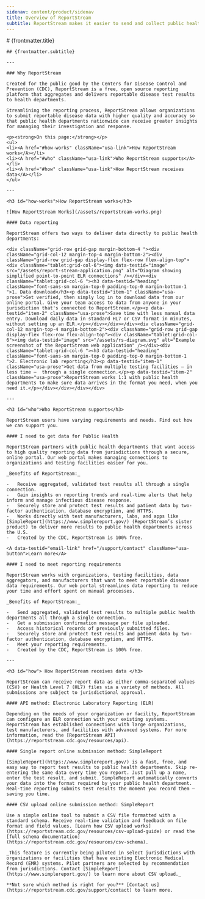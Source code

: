 ```yaml
---
sidenav: content/product/sidenav
title: Overview of ReportStream
subtitle: ReportStream makes it easier to send and collect public health data — for free
---
```


<LayoutSidenav>
    <Sidenav />
</LayoutSidenav>

<LayoutMain>
    # {frontmatter.title}

    ## {frontmatter.subtitle}

    ---

    ### Why ReportStream

    Created for the public good by the Centers for Disease Control and Prevention (CDC), ReportStream is a free, open source reporting platform that aggregates and delivers reportable disease test results to health departments.

    Streamlining the reporting process, ReportStream allows organizations to submit reportable disease data with higher quality and accuracy so that public health departments nationwide can receive greater insights for managing their investigation and response.

    <p><strong>On this page:</strong></p>
    <ul>
    <li><A href="#how-works" className="usa-link">How ReportStream works</A></li>
    <li><A href="#who" className="usa-link">Who ReportStream supports</A></li>
    <li><A href="#how" className="usa-link">How ReportStream receives data</A></li>
    </ul>

    ---

    <h3 id="how-works">How ReportStream works</h3>

    ![How ReportStream Works](/assets/reportstream-works.png)

    #### Data reporting

    ReportStream offers two ways to deliver data directly to public health departments:

    <div className="grid-row grid-gap margin-bottom-4 "><div className="grid-col-12 margin-top-4 margin-bottom-2"><div className="grid-row grid-gap display-flex flex-row flex-align-top"><div className="tablet:grid-col-6"><img data-testid="image" src="/assets/report-stream-application.png" alt="Diagram showing simplified point-to-point ELR connections" /></div><div className="tablet:grid-col-6 "><h3 data-testid="heading" className="font-sans-sm margin-top-0 padding-top-0 margin-bottom-1 ">1. Data download</h3><p data-testid="item-1" className="usa-prose">Get verified, then simply log in to download data from our online portal. Give your team access to data from anyone in your jurisdiction that's connected to ReportStream.</p><p data-testid="item-2" className="usa-prose">Save time with less manual data entry. Download daily data in standard HL7 or CSV format in minutes, without setting up an ELR.</p></div></div></div><div className="grid-col-12 margin-top-4 margin-bottom-2"><div className="grid-row grid-gap display-flex flex-row flex-align-top"><div className="tablet:grid-col-6"><img data-testid="image" src="/assets/rs-diagram.svg" alt="Example screenshot of the ReportStream web application" /></div><div className="tablet:grid-col-6 "><h3 data-testid="heading" className="font-sans-sm margin-top-0 padding-top-0 margin-bottom-1 ">2. Electronic lab reporting</h3><p data-testid="item-1" className="usa-prose">Get data from multiple testing facilities — in less time —  through a single connection.</p><p data-testid="item-2" className="usa-prose">ReportStream works 1:1 with public health departments to make sure data arrives in the format you need, when you need it.</p></div></div></div></div>

    ---

    <h3 id="who">Who ReportStream supports</h3>

    ReportStream users have varying requirements and needs. Find out how we can support you.

    #### I need to get data for Public Health

    ReportStream partners with public health departments that want access to high quality reporting data from jurisdictions through a secure, online portal. Our web portal makes managing connections to organizations and testing facilities easier for you.

    _Benefits of ReportStream:_

    -   Receive aggregated, validated test results all through a single connection.
    -   Gain insights on reporting trends and real-time alerts that help inform and manage infectious disease response.
    -   Securely store and protect test results and patient data by two-factor authentication, database encryption, and HTTPS.
    -   Works directly with test manufacturers, labs, and apps like [SimpleReport](https://www.simplereport.gov/) (ReportStream’s sister product) to deliver more results to public health departments across the U.S.
    -   Created by the CDC, ReportStream is 100% free.

    <A data-testid="email-link" href="/support/contact" className="usa-button">Learn more</A>

    #### I need to meet reporting requirements

    ReportStream works with organizations, testing facilities, data aggregators, and manufacturers that want to meet reportable disease data requirements. Our web portal streamlines data reporting to reduce your time and effort spent on manual processes.

    _Benefits of ReportStream:_

    -   Send aggregated, validated test results to multiple public health departments all through a single connection.
    -   Get a submission confirmation message per file uploaded.
    -   Access historical records of previously submitted files.
    -   Securely store and protect test results and patient data by two-factor authentication, database encryption, and HTTPS.
    -   Meet your reporting requirements.
    -   Created by the CDC, ReportStream is 100% free.

    ---

    <h3 id="how"> How ReportStream receives data </h3>

    ReportStream can receive report data as either comma-separated values (CSV) or Health Level 7 (HL7) files via a variety of methods. All submissions are subject to jurisdictional approval.

    #### API method: Electronic Laboratory Reporting (ELR)

    Depending on the needs of your organization or facility, ReportStream can configure an ELR connection with your existing systems. ReportStream has established connections with large organizations, test manufacturers, and facilities with advanced systems. For more information, read the [ReportStream API](https://reportstream.cdc.gov/resources/api).

    #### Single report online submission method: SimpleReport

    [SimpleReport](https://www.simplereport.gov/) is a fast, free, and easy way to report test results to public health departments. Skip re-entering the same data every time you report. Just pull up a name, enter the test result, and submit. SimpleReport automatically converts your data into the format required by your public health department. Real-time reporting submits test results the moment you record them — saving you time.

    #### CSV upload online submission method: SimpleReport

    Use a simple online tool to submit a CSV file formatted with a standard schema. Receive real-time validation and feedback on file format and field values. [Learn how CSV upload works](https://reportstream.cdc.gov/resources/csv-upload-guide) or read the [full schema documentation](https://reportstream.cdc.gov/resources/csv-schema).

    _This feature is currently being piloted in select jurisdictions with organizations or facilities that have existing Electronic Medical Record (EMR) systems. Pilot partners are selected by recommendation from jurisdictions. Contact [SimpleReport](https://www.simplereport.gov/) to learn more about CSV upload._

    **Not sure which method is right for you?** [Contact us](https://reportstream.cdc.gov/support/contact) to learn more.
</LayoutMain>
